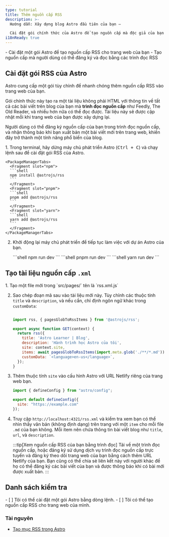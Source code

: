 ```yaml
---
type: tutorial
title: Thêm nguồn cấp RSS
description: >-
  Hướng dẫn: Xây dựng blog Astro đầu tiên của bạn —

  Cài đặt gói chính thức của Astro để tạo nguồn cấp mà độc giả của bạn có thể đăng ký theo dõi
i18nReady: true
---
```


<PreCheck>
  - Cài đặt một gói Astro để tạo nguồn cấp RSS cho trang web của bạn
  - Tạo nguồn cấp mà người dùng có thể đăng ký và đọc bằng các trình đọc RSS
</PreCheck>

## Cài đặt gói RSS của Astro

Astro cung cấp một gói tùy chỉnh để nhanh chóng thêm nguồn cấp RSS vào trang web của bạn.

Gói chính thức này tạo ra một tài liệu không phải HTML với thông tin về tất cả các bài viết trên blog của bạn mà **trình đọc nguồn cấp** như Feedly, The Old Reader, và nhiều hơn nữa có thể đọc được. Tài liệu này sẽ được cập nhật mỗi khi trang web của bạn được xây dựng lại.

Người dùng có thể đăng ký nguồn cấp của bạn trong trình đọc nguồn cấp, và nhận thông báo khi bạn xuất bản một bài viết mới trên trang web, khiến đây trở thành một tính năng phổ biến của blog.

<Steps>
1. Trong terminal, hãy dừng máy chủ phát triển Astro (<kbd>Ctrl + C</kbd>) và chạy lệnh sau để cài đặt gói RSS của Astro.

    <PackageManagerTabs>
      <Fragment slot="npm">
      ```shell
      npm install @astrojs/rss
      ```
      </Fragment>
      <Fragment slot="pnpm">
      ```shell
      pnpm add @astrojs/rss
      ```
      </Fragment>
      <Fragment slot="yarn">
      ```shell
      yarn add @astrojs/rss
      ```
      </Fragment>
    </PackageManagerTabs>

2. Khởi động lại máy chủ phát triển để tiếp tục làm việc với dự án Astro của bạn.

    <PackageManagerTabs>
      <Fragment slot="npm">
      ```shell
      npm run dev
      ```
      </Fragment>
      <Fragment slot="pnpm">
      ```shell
      pnpm run dev
      ```
      </Fragment>
      <Fragment slot="yarn">
      ```shell
      yarn run dev
      ```
      </Fragment>
    </PackageManagerTabs>
</Steps>

## Tạo tài liệu nguồn cấp `.xml`

<Steps>
1. Tạo một file mới trong `src/pages/` tên là `rss.xml.js`

2. Sao chép đoạn mã sau vào tài liệu mới này. Tùy chỉnh các thuộc tính `title` và `description`, và nếu cần, chỉ định ngôn ngữ khác trong `customData`:

    ```js title="src/pages/rss.xml.js"

    import rss, { pagesGlobToRssItems } from '@astrojs/rss';

    export async function GET(context) {
      return rss({
        title: 'Astro Learner | Blog',
        description: 'Hành trình học Astro của tôi',
        site: context.site,
        items: await pagesGlobToRssItems(import.meta.glob('./**/*.md')),
        customData: `<language>en-us</language>`,
      });
    }
    ```

3. Thêm thuộc tính `site` vào cấu hình Astro với URL Netlify riêng của trang web bạn.

    ```js title="astro.config.mjs" ins={4}
    import { defineConfig } from "astro/config";

    export default defineConfig({
      site: "https://example.com"
    });
    ```
    
4. Truy cập `http://localhost:4321/rss.xml` và kiểm tra xem bạn có thể nhìn thấy văn bản (không định dạng) trên trang với một `item` cho mỗi file `.md` của bạn không. Mỗi item nên chứa thông tin bài viết blog như `title`, `url`, và `description`.

    :::tip[Xem nguồn cấp RSS của bạn bằng trình đọc]
    Tải về một trình đọc nguồn cấp, hoặc đăng ký sử dụng dịch vụ trình đọc nguồn cấp trực tuyến và đăng ký theo dõi trang web của bạn bằng cách thêm URL Netlify của bạn. Bạn cũng có thể chia sẻ liên kết này với người khác để họ có thể đăng ký các bài viết của bạn và được thông báo khi có bài mới được xuất bản.
    :::

</Steps>

<Box icon="check-list">

## Danh sách kiểm tra

<Checklist>
- [ ] Tôi có thể cài đặt một gói Astro bằng dòng lệnh.
- [ ] Tôi có thể tạo nguồn cấp RSS cho trang web của mình.
</Checklist>
</Box>

### Tài nguyên

- [Tạo mục RSS trong Astro](/vi/recipes/rss/#using-glob-imports)